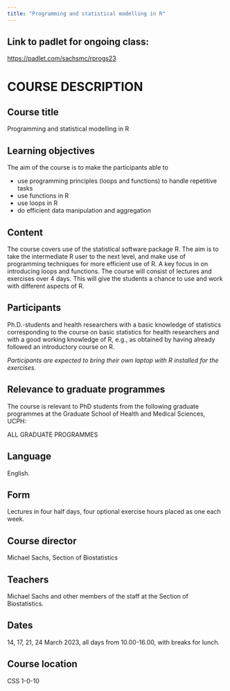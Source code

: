 ```yaml
---
title: "Programming and statistical modelling in R"
---
```


## Link to padlet for ongoing class: 

[https://padlet.com/sachsmc/rprogs23](https://padlet.com/sachsmc/rprogs23)


# COURSE DESCRIPTION

## Course title 

Programming and statistical modelling in R

## Learning objectives

The aim of the course is to make the participants able to 

- use programming principles (loops and functions) to handle repetitive tasks 
- use functions in R 
- use loops in R 
- do efficient data manipulation and aggregation

## Content

The course covers use of the statistical software package R. The aim is to take the intermediate R user to the next level, and make use of programming techniques for more efficient use of R. A key focus in on introducing loops and functions. The course will consist of lectures and exercises over 4 days. This will give the students a chance to use and work with different aspects of R. 

## Participants

Ph.D.-students and health researchers with a basic knowledge of statistics corresponding to the course on basic statistics for health researchers and with a good working knowledge of R, e.g., as obtained by having already followed an introductory course on R. 

_Participants are expected to bring their own laptop with R installed for the exercises._ 


## Relevance to graduate programmes

The course is relevant to PhD students from the following graduate programmes at the Graduate School of Health and Medical Sciences, UCPH:

ALL GRADUATE PROGRAMMES

## Language
English.

## Form
Lectures in four half days, four optional exercise hours placed as one each week.

## Course director
Michael Sachs, Section of Biostatistics

## Teachers
Michael Sachs and other members of the staff at the Section of Biostatistics.

## Dates
14, 17, 21, 24 March 2023, all days from 10.00-16.00, with breaks for lunch.

## Course location
CSS 1-0-10